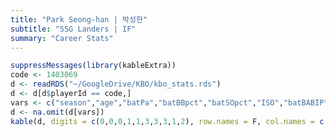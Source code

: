 ```yaml
---
title: "Park Seong-han | 박성한"
subtitle: "SSG Landers | IF"
summary: "Career Stats"
---
```

```r
suppressMessages(library(kableExtra))
code <- 1403069
d <- readRDS("~/GoogleDrive/KBO/kbo_stats.rds")
d <- d[d$playerId == code,]
vars <- c("season","age","batPa","batBBpct","batSOpct","ISO","batBABIP","wOBA","wRCplus","batWAR")
d <- na.omit(d[vars])
kable(d, digits = c(0,0,0,1,1,3,3,3,1,2), row.names = F, col.names = c("Season","Age","PA","BB%","SO%","ISO","BABIP","wOBA","wRC+","WAR")) %>% kable_styling(bootstrap_options = c("striped", "hover"), fixed_thead = T)
```
